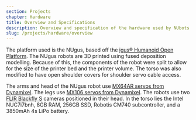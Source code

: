 ```yaml
---
section: Projects
chapter: Hardware
title: Overview and Specifications
description: Overview and specification of the hardware used by NUbots.
slug: /projects/hardware/overview
---
```


The platform used is the NUgus, based off the [igus® Humanoid Open Platform](http://www.nimbro.net/OP/). The NUgus robots are 3D printed using fused deposition modelling. Because of this, the components of the robot were split to allow for the size of the printer bed and the printer volume. The torso was also modified to have open shoulder covers for shoulder servo cable access.

The arms and head of the NUgus robot use [MX64AR servos from Dynamixel](http://www.robotis.us/dynamixel-mx-64ar/). The legs use [MX106 servos from Dynamixel](http://support.robotis.com/en/product/actuator/dynamixel/mx_series/mx-106.htm). The robots use two [FLIR Blackfly S](https://flir.app.boxcn.net/s/x0r0bdsjstdkudjd2dwlxoa5fdvj2gpg/file/418603726810) cameras positioned in their head. In the torso lies the Intel NUC7i7bnh, 8GB RAM, 256GB SSD, Robotis CM740 subcontroller, and a 3850mAh 4s LiPo battery.

